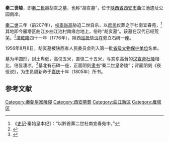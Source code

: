 {{文物保护单位
| 级别 = 省级
| 省区市 = 陕西省
| 图片 = Huhai Tomb.JPG
| 名称 = 秦二世胡亥墓
| 编号 = 
| 分类 = 古墓葬
| 时代 = [[秦朝|秦]]
| 所在 = [[西安市|西安市]][[雁塔区|雁塔区]]
| 登录 = 1956年
}}
'''秦二世陵'''，即[[秦二世|秦二世]]嬴胡亥之墓，也称“胡亥墓”，位于[[陕西省|陕西省]][[西安市|西安市]]曲江池遗址公园南岸。

[[秦二世|秦二世]]三年（前207年），[[权臣|权臣]][[赵高|赵高]]胁迫二世自杀，以[[庶民|庶民]]仪葬之于杜南宜春苑，<ref>《[[史记|史记]]·秦始皇本纪》：“以黔首葬二世杜南宜春苑中。”</ref>其地即今雁塔区曲江乡曲江池村南缘台地上，俗称“胡亥墓”。该墓在汉代已经荒芜。<ref name=changan>{{Cite book | author = 足立喜六 | title = 长安史迹研究 | location = 西安| publisher = 三  秦出版社 | date = 2003年1月 | pages = 76 |ISBN = 9787806286715 | accessdate = 2013年5月26日 | url =  | language= zh-hans| quote =  }}</ref>[[清朝|清]][[乾隆|乾隆]]四十一年（1776年），陕西[[巡抚|巡抚]][[毕沅|毕沅]]在旁立石碑一座。

1956年8月6日，胡亥墓被陕西省人民委员会列入第一批[[陕西省文物保护单位|省级文物保护单位]]名单。

墓为半圆形，封土卑低，高仅五米，直径二十五米，与其东高耸的[[汉宣帝|汉宣帝]][[漢杜陵|杜陵]]相比，倍显凄凉。<ref>{{cite web| language =| publisher =陕西省地情网| title =胡亥墓| url =http://www.sxsdq.cn/wwgj/gmz/200812/t20081227_1051.htm| author =| date =| accessdate =2009-06-13| deadurl =yes| archiveurl =https://web.archive.org/web/20110716115107/http://www.sxsdq.cn/wwgj/gmz/200812/t20081227_1051.htm| archivedate =2011-07-16}}</ref>墓北有石碑一座，正面阴刻[[隶书|隶书]]“秦二世皇帝陵”；背面阴刻《夜役说》，为生员周新命于[[嘉庆|嘉庆]]十年（1805年）所书。

== 参考文献 ==
{{Reflist}}

[[Category:秦朝皇家陵寝|Category:秦朝皇家陵寝]]
[[Category:西安墓葬|Category:西安墓葬]]
[[Category:曲江新区|Category:曲江新区]]
[[Category:雁塔区|Category:雁塔区]]